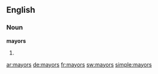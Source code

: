 ==English==

===Noun===
'''mayors'''

# {{plural of|[[mayor]]}}

[[ar:mayors]]
[[de:mayors]]
[[fr:mayors]]
[[sw:mayors]]
[[simple:mayors]]